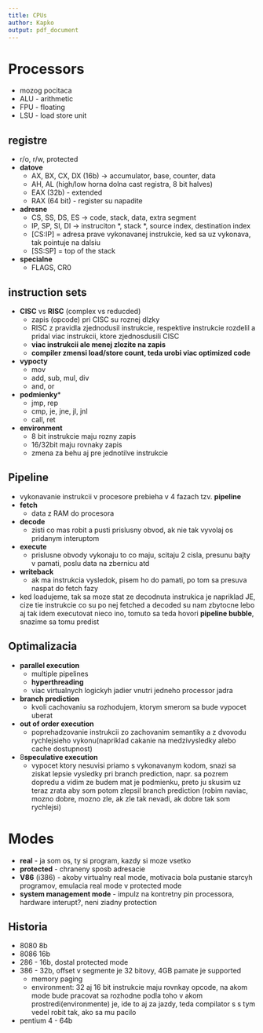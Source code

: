 ```yaml
---
title: CPUs
author: Kapko
output: pdf_document
---
```


# Processors
- mozog pocitaca
- ALU - arithmetic
- FPU - floating
- LSU - load store unit

## registre
- r/o, r/w, protected
- **datove**
    - AX, BX, CX, DX (16b) -> accumulator, base, counter, data
    - AH, AL (high/low horna dolna cast registra, 8 bit halves)
    - EAX (32b) - extended
    - RAX (64 bit) - register su napadite
- **adresne**
    - CS, SS, DS, ES -> code, stack, data, extra segment
    - IP, SP, SI, DI -> instruciton \*, stack \*, source index, destination index 
    - [CS:IP] = adresa prave vykonavanej instrukcie, ked sa uz vykonava, tak pointuje na dalsiu
    - [SS:SP] = top of the stack
- **specialne**
    - FLAGS, CR0

## instruction sets
- **CISC** vs **RISC** (complex vs reducded)
    - zapis (opcode) pri CISC su roznej dlzky
    - RISC z pravidla zjednodusil instrukcie, respektive instrukcie rozdelil a pridal viac instrukcii, ktore zjednosdusili CISC
	- **viac instrukcii ale menej zlozite na zapis**
	- **compiler zmensi load/store count, teda urobi viac optimized code**
- **vypocty**
    - mov
    - add, sub, mul, div
    - and, or
- **podmienky***
    - jmp, rep
    - cmp, je, jne, jl, jnl
    - call, ret
- **environment**
    - 8 bit instrukcie maju rozny zapis
    - 16/32bit maju rovnaky zapis
    - zmena za behu aj pre jednotilve instrukcie

## Pipeline
- vykonavanie instrukcii v procesore prebieha v 4 fazach tzv. **pipeline**
- **fetch**
    - data z RAM do procesora
- **decode**
    - zisti co mas robit a pusti prislusny obvod, ak nie tak vyvolaj os pridanym interuptom
- **execute**
    - prislusne obvody vykonaju to co maju, scitaju 2 cisla, presunu bajty v pamati, poslu data na zbernicu atd
- **writeback**
    - ak ma instrukcia vysledok, pisem ho do pamati, po tom sa presuva naspat do fetch fazy
- ked loadujeme, tak sa moze stat ze decodnuta instrukica je napriklad JE, cize tie instrukcie co su po nej fetched a decoded su nam zbytocne lebo aj tak idem executovat nieco ino, tomuto sa teda hovori **pipeline bubble**, snazime sa tomu predist

## Optimalizacia
- **parallel execution**
    - multiple pipelines
    - **hyperthreading**
	- viac virtualnych logickyh jadier vnutri jedneho processor jadra
- **branch prediction**
    - kvoli cachovaniu sa rozhodujem, ktorym smerom sa bude vypocet uberat
- **out of order execution**
    - poprehadzovanie instrukcii zo zachovanim semantiky a z dvovodu rychlejsieho vykonu(napriklad cakanie na medzivysledky alebo cache dostupnost)
- 8**speculative execution**
	- vypocet ktory nesuvisi priamo s vykonavanym kodom, snazi sa ziskat lepsie vysledky pri branch prediction, napr. sa pozrem dopredu a vidim ze budem mat je podmienku, preto ju skusim uz teraz zrata aby som potom zlepsil branch prediction (robim naviac, mozno dobre, mozno zle, ak zle tak nevadi, ak dobre tak som rychlejsi)

# Modes
- **real** - ja som os, ty si program, kazdy si moze vsetko
- **protected** - chraneny sposb adresacie
- **V86** (i386) - akoby virtualny real mode, motivacia bola pustanie starcyh programov, emulacia real mode v protected mode
- **system management mode** - impulz na kontretny pin processora, hardware interupt?, neni ziadny protection

## Historia
- 8080 8b
- 8086 16b
- 286 - 16b, dostal protected mode 
- 386 - 32b, offset v segmente je 32 bitovy, 4GB pamate je supported
    - memory paging
    - environment: 32 aj 16 bit instrukcie maju rovnkay opcode, na akom mode bude pracovat sa rozhodne podla toho v akom prostredi(environmente) je, ide to aj za jazdy, teda compilator s s tym vedel robit tak, ako sa mu pacilo
- pentium 4 - 64b
